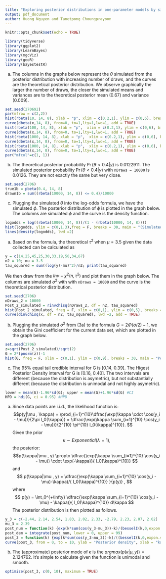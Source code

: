 ```yaml
---
title: "Exploring posterior distributions in one-parameter models by simulation and direct numerical evaluation"
output: pdf_document
author: Huong Nguyen and Tanetpong Choungprayoon
---
```


```r
knitr::opts_chunk$set(echo = TRUE)
```

```r
library(tidyverse)
library(ggplot2)
library(LearnBayes)
library(mgcViz)
library(geoR)
library(bayestestR)
```
\section{Question 1}
(a) The columns in the graphs below represent the $\theta$ simulated from the posterior distribution with increasing number of draws, and the curves are the theoretical posterior distribution.
We observe graphically the larger the number of draws, the closer the simulated means and variances are to the theoretical posterior mean (0.67) and variance (0.009).

```r
set.seed(270692)
par(mfrow = c(2,2))
hist(rbeta(10, 14, 8), xlab = "p", xlim = c(0.2,1), ylim = c(0,6), breaks=10, main = "nDraws = 10",cex.main = 0.7, freq = F)
curve(dbeta(x,14, 8), from=0, to=1,lty=1,lwd=1, add = TRUE)
hist(rbeta(100, 14, 8), xlab = "p",  xlim = c(0.2,1), ylim = c(0,6), breaks=10, main = "nDraws = 100", cex.main = 0.7,freq = F)
curve(dbeta(x,14, 8), from=0, to=1,lty=1,lwd=1, add = TRUE)
hist(rbeta(1000, 14, 8), xlab = "p",  xlim = c(0.2,1), ylim = c(0,6), breaks=10, main = "nDraws = 1000", cex.main = 0.7,freq = F)
curve(dbeta(x,14, 8), from=0, to=1,lty=1,lwd=1, add = TRUE)
hist(rbeta(1000, 14, 8), xlab = "p",  xlim = c(0.2,1), ylim = c(0,6), breaks=10, main = "nDraws = 10000", cex.main = 0.7,freq = F)
curve(dbeta(x,14, 8), from=0, to=1,lty=1,lwd=1, add = TRUE)
par("mfcol"=c(1, 1))
```

(b) The theoretical posterior probability $\Pr(\theta<0.4|y)$ is 0.0122911.
The simulated posterior probability $\Pr(\theta<0.4|y)$ with ```nDraws = 10000``` is 0.0126.
They are not exactly the same but very close.
```r
set.seed(2706)
true1b = pbeta(0.4, 14, 8)
drawn1b = sum((rbeta(10000, 14, 8)) <= 0.4)/10000
```

\newpage
(c) Plugging the simulated $\theta$ into the log-odds formula, we have the simulated $\phi$.
The posterior distribution of $\phi$ is plotted in the graph below.
The columns are simulated $\phi$ and the curve is the density function.
```r
logodds = log((rbeta(10000, 14, 8))/(1 - (rbeta(10000, 14, 8))))
hist(logodds, ylim = c(0,1.3),freq = F, breaks = 30, main = "(Simulated) Log-odds posterior distribution")
lines(density(logodds), lwd =2)
```

\section{Question 2}
(a) Based on the formula, the theoretical $\tau^2$ when $\mu = 3.5$ given the data collected can be calculated as
```r
y = c(14,25,45,25,30,33,19,50,34,67)
n2 = 10; mu = 3.5
tau_squared = sum((log(y)-mu)^2)/n2; print(tau_squared)
```
We then draw from the $Inv - \chi^2(n, \tau^2)$ and plot them in the graph below.
The columns are simulated $\sigma^2$ with with ```nDraws = 10000``` and the curve is the theoretical posterior distribution.
```r
set.seed(2706)
nDraws_2 = 10000
Post_2_simulated = rinvchisq(nDraws_2, df = n2, tau_squared)
hist(Post_2_simulated, freq = F, xlim = c(0,1), ylim = c(0,5), breaks = 120, main = "Theoretical and simulated posterior distribution", xlab = "sigma^2")
curve(dinvchisq(x, df = n2, tau_squared), lwd =2, add = TRUE)
```
(b) Plugging the simulated $\sigma^2$ from (3a) to the formula $G = 2\Phi(\sigma/2) - 1$, we obtain the Gini coefficient for the current data set, which are plotted in the graph below.
```r
set.seed(2706)
z=sqrt(Post_2_simulated)/sqrt(2)
G = 2*(pnorm(z))-1
hist(G, freq = F, xlim = c(0,1), ylim = c(0,9), breaks = 30, main = "Posterior distribution of Gini coefficient", cex.main = 0.8)
```

(c) The 95% equal tail credible interval for G is [0.14, 0.39]. The Higest Posterior Density interval for G is [0.16, 0.40].
The two intervals are different (because the distribution is asymetric), but not substantially different (because the distribution is unimodal and not highly asymetric).

```r
lower = mean(G)-1.96*sd(G); upper = mean(G)+1.96*sd(G) #CI
HPD = hdi(G, ci = 0.95) #HPD
```

\section{Question 3}
(a) Since data points are i.i.d., the likelihood function is:
$$p(y|\mu , \kappa) = \prod_{i=1}^{10}\dfrac{\exp(\kappa \cdot \cos(y_i - \mu))}{2\pi I_0(\kappa)}
= \dfrac{\exp(\kappa \sum_{i=1}^{10} \cos(y_i - \mu))}{2^{10} \pi^{10} I_0(\kappa)^{10}}.
$$
Given the prior $$ \kappa \sim Exponential ( \lambda= 1), $$ the posterior:
$$p(\kappa|\mu , y) \propto \dfrac{\exp(\kappa \sum_{i=1}^{10} \cos(y_i - \mu)) \cdot \exp(-\kappa)}{ I_0(\kappa)^{10}}
$$
and
$$
p(\kappa|\mu , y)  = \dfrac{\exp(\kappa \sum_{i=1}^{10} \cos(y_i - \mu)-\kappa)/{ I_0(\kappa)^{10}} }{p(y)} , 
$$
where
$$ p(y) = \int_0^{+\infty} \dfrac{\exp(\kappa \sum_{i=1}^{10} \cos(y_i - \mu) - \kappa)}{ I_0(\kappa)^{10}} d\kappa
$$
\newpage
The posterior distribution is then plotted as follows.
```r
y_3 = c(-2.44, 2.14, 2.54, 1.83, 2.02, 2.33, -2.79, 2.23, 2.07, 2.02)
mu_3 = 2.39
post_num = function(k) {exp(k*sum(cos(y_3-mu_3))-k)/(besselI(k,0,expon.scaled = F)^10)}
post_dem = integrate(post_num, lower = 0, upper = 99)
post_3 = function(k) {exp(k*sum(cos(y_3-mu_3))-k)/((besselI(k,0,expon.scaled = F)^10)*post_dem$value)}
curve(post_3, from = 0, to = 10, ylab = "Posterior density", xlab = "kappa")
```

(b) The (approximate) posterior mode of $\kappa$ is the $argmax (p(\kappa|\mu , y)) = 2.124762$. It's simple to calculate given the function is unimodal and smooth.

```r
optimize(post_3, c(0, 10), maximum = TRUE)
```